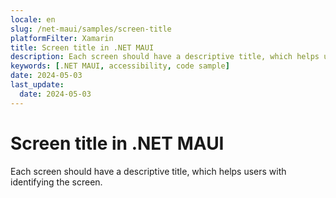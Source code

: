```yaml
---
locale: en
slug: /net-maui/samples/screen-title
platformFilter: Xamarin
title: Screen title in .NET MAUI
description: Each screen should have a descriptive title, which helps users with identifying the screen.
keywords: [.NET MAUI, accessibility, code sample]
date: 2024-05-03
last_update:
  date: 2024-05-03
---
```


# Screen title in .NET MAUI

Each screen should have a descriptive title, which helps users with identifying the screen.

<CodeSample id="screen-title" locale="en" platform="net-maui"/>
